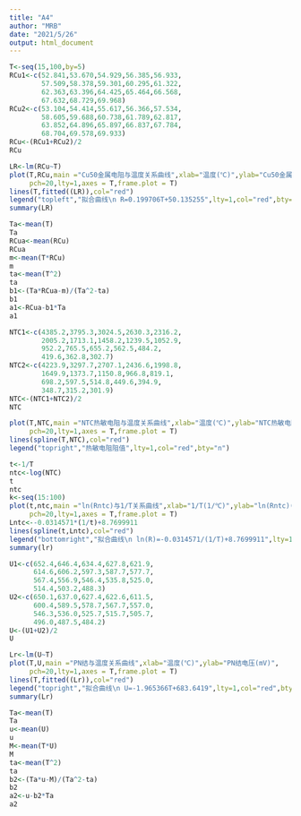---
title: "A4"
author: "MRB"
date: "2021/5/26"
output: html_document
---

```{r}
T<-seq(15,100,by=5)
RCu1<-c(52.841,53.670,54.929,56.385,56.933,
        57.509,58.378,59.301,60.295,61.322,
        62.363,63.396,64.425,65.464,66.568,
        67.632,68.729,69.968)
RCu2<-c(53.104,54.414,55.617,56.366,57.534,
        58.605,59.688,60.738,61.789,62.817,
        63.852,64.896,65.897,66.837,67.784,
        68.704,69.578,69.933)
RCu<-(RCu1+RCu2)/2
RCu

LR<-lm(RCu~T)
plot(T,RCu,main ="Cu50金属电阻与温度关系曲线",xlab="温度(℃)",ylab="Cu50金属电阻(Ω)",
     pch=20,lty=1,axes = T,frame.plot = T)
lines(T,fitted((LR)),col="red")
legend("topleft","拟合曲线\n R=0.199706T+50.135255",lty=1,col="red",bty="n")
summary(LR)
```

```{r}
Ta<-mean(T)
Ta
RCua<-mean(RCu)
RCua
m<-mean(T*RCu)
m
ta<-mean(T^2)
ta
b1<-(Ta*RCua-m)/(Ta^2-ta)
b1
a1<-RCua-b1*Ta
a1
```

```{r}
NTC1<-c(4385.2,3795.3,3024.5,2630.3,2316.2,
        2005.2,1713.1,1458.2,1239.5,1052.9,
        952.2,765.5,655.2,562.5,484.2,
        419.6,362.8,302.7)
NTC2<-c(4223.9,3297.7,2707.1,2436.6,1998.8,
        1649.9,1373.7,1150.8,966.8,819.1,
        698.2,597.5,514.8,449.6,394.9,
        348.7,315.2,301.9)
NTC<-(NTC1+NTC2)/2
NTC

plot(T,NTC,main ="NTC热敏电阻与温度关系曲线",xlab="温度(℃)",ylab="NTC热敏电阻(Ω)",
     pch=20,lty=1,axes = T,frame.plot = T)
lines(spline(T,NTC),col="red")
legend("topright","热敏电阻阻值",lty=1,col="red",bty="n")
```

```{r}
t<-1/T
ntc<-log(NTC)
t
ntc
k<-seq(15:100)
plot(t,ntc,main ="ln(Rntc)与1/T关系曲线",xlab="1/T(1/℃)",ylab="ln(Rntc)(ln(Ω))",
     pch=20,lty=1,axes = T,frame.plot = T)
Lntc<--0.0314571*(1/t)+8.7699911
lines(spline(t,Lntc),col="red")
legend("bottomright","拟合曲线\n ln(R)=-0.0314571/(1/T)+8.7699911",lty=1,col="red",bty="n")
summary(lr)

```

```{r}
U1<-c(652.4,646.4,634.4,627.8,621.9,
      614.6,606.2,597.3,587.7,577.7,
      567.4,556.9,546.4,535.8,525.0,
      514.4,503.2,488.3)
U2<-c(650.1,637.0,627.4,622.6,611.5,
      600.4,589.5,578.7,567.7,557.0,
      546.3,536.0,525.7,515.7,505.7,
      496.0,487.5,484.2)
U<-(U1+U2)/2
U

Lr<-lm(U~T)
plot(T,U,main ="PN结与温度关系曲线",xlab="温度(℃)",ylab="PN结电压(mV)",
     pch=20,lty=1,axes = T,frame.plot = T)
lines(T,fitted((Lr)),col="red")
legend("topright","拟合曲线\n U=-1.965366T+683.6419",lty=1,col="red",bty="n")
summary(Lr)
```

```{r}
Ta<-mean(T)
Ta
u<-mean(U)
u
M<-mean(T*U)
M
ta<-mean(T^2)
ta
b2<-(Ta*u-M)/(Ta^2-ta)
b2
a2<-u-b2*Ta
a2
```




